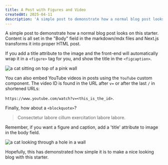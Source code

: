 ```yaml
---
title: A Post with Figures and Video
createdAt: 2025-04-11
description: 'A simple post to demonstrate how a normal blog post looks on this starter. Content is all set in the "Body" field in the markdown/mdx files and Next.js transforms it into proper HTML post.'
---
```


A simple post to demonstrate how a normal blog post looks on this starter. Content is all set in the "Body" field in the markdown/mdx files and Next.js transforms it into proper HTML post.

If you add a title attribute to the image and the front-end will automatically wrap it in a `<figure>` tag for you, and show the title in the `<figcaption>`.

![a cat sitting on top of a pink wall](/images/demo-image-1.jpg "Photo by Amanda Lins on Unsplash")

You can also embed YouTube videos in posts using the `YouTube` custom component. The video ID is found in the URL after `v=` or after the last `/` in shortened URLs:

`https://www.youtube.com/watch?v=<this_is_the_id>`.

<YouTube id="zUnKDK1iklo" />

Finally, how about a `<blockquote>`?

> Consectetur labore cillum exercitation labore labore.

Remember, if you want a figure and caption, add a 'title' attribute to image in the body field.

![a cat looking through a hole in a wall](/images/demo-image-2.jpg "Photo by Furkids.com.tw 福契毛裔誌 on Unsplash")

Hopefully, this has demonstrated how simple it is to make a nice looking blog with this starter.
